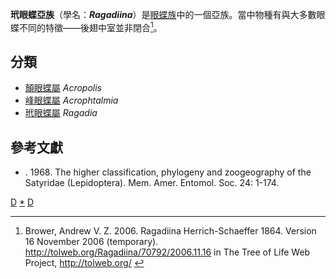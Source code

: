 {{NoteTA
|G1=Butterfly
}}
{{Automatic Taxobox
| taxon = Ragadiina
| authority = Herrich-Schaeffer, 1864
| image = RagadiaCrito120 2b.jpg
| image_caption = [[南亞玳眼蝶|南亞玳眼蝶]]<br />''Ragadia crito''
| type_genus = [[玳眼蝶屬|玳眼蝶屬]]<br />''Ragadia''
| type_genus_authority = Westwood, [1851]
| subdivision_ranks = 屬
| subdivision = 有3個屬，詳見正文。
}}

'''玳眼蝶亞族'''（學名：'''''Ragadiina'''''）是[[眼蝶族|眼蝶族]]中的一個亞族。當中物種有與大多數眼蝶不同的特徵——後翅中室並非閉合<ref>Brower, Andrew V. Z. 2006. Ragadiina Herrich-Schaeffer 1864. Version 16 November 2006 (temporary). http://tolweb.org/Ragadiina/70792/2006.11.16 {{Wayback|url=http://tolweb.org/Ragadiina/70792/2006.11.16 |date=20160403223944 }} in The Tree of Life Web Project, http://tolweb.org/ {{Wayback|url=http://tolweb.org/ |date=20110515100516 }}</ref>。

== 分類 ==
* [[顛眼蝶屬|顛眼蝶屬]] ''Acropolis''
* [[峰眼蝶屬|峰眼蝶屬]] ''Acrophtalmia''
* [[玳眼蝶屬|玳眼蝶屬]] ''Ragadia''

== 參考文獻 ==
<references/>
* {{aut|Miller LD}}. 1968. The higher classification, phylogeny and zoogeography of the Satyridae (Lepidoptera). Mem. Amer. Entomol. Soc. 24: 1-174.

{{Commons category| Ragadiina}}

{{眼蝶亞科}}

{{taxonbar}}
[[Category:_1864年描述的分类群|D]]
[[Category:玳眼蝶亞族|*]]
[[Category:眼蝶族|D]]